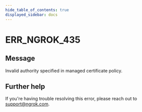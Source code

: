 ```yaml
---
hide_table_of_contents: true
displayed_sidebar: docs
---
```



# ERR_NGROK_435

## Message

Invalid authority specified in managed certificate policy.

<ErrorDetails error="err_ngrok_435" />

## Further help

If you're having trouble resolving this error, please reach out to [support@ngrok.com](mailto:support@ngrok.com?subject=Help%20with%20ERR_NGROK_435).
